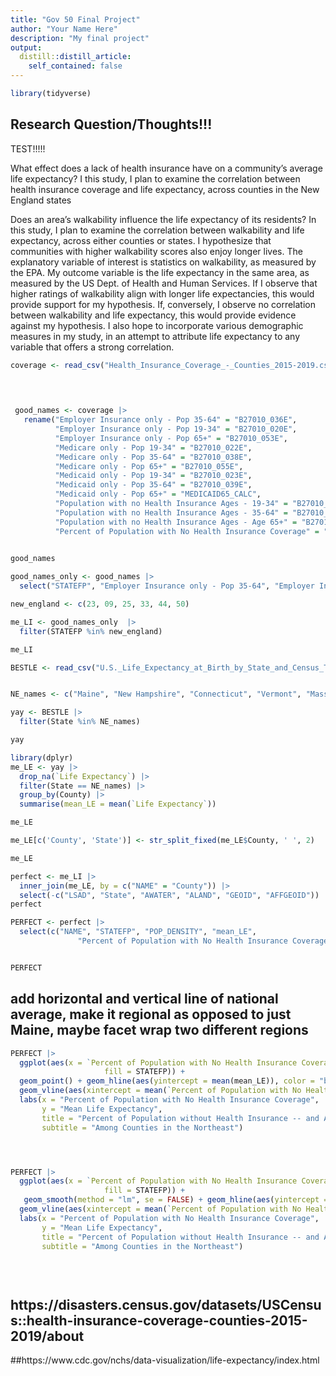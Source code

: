 ```yaml
---
title: "Gov 50 Final Project"
author: "Your Name Here"
description: "My final project"
output:
  distill::distill_article:
    self_contained: false
---
```




```r
library(tidyverse)
```

## Research Question/Thoughts!!!

TEST!!!!!

What effect does a lack of health insurance have on a community's average life expectancy?
I this study, I plan to examine the correlation between health insurance coverage and life expectancy, across counties in the New England states

 
Does an area's walkability influence the life expectancy of its residents? 
In this study, I plan to examine the correlation between walkability and life expectancy, across either counties or states.
I hypothesize that communities with higher walkability scores also enjoy longer lives. 
The explanatory variable of interest is statistics on walkability, as measured by the EPA. My outcome variable is the life expectancy in the same area, as measured by the US Dept. of Health and Human Services.
If I observe that higher ratings of walkability align with longer life expectancies, this would provide support for my hypothesis. If, conversely, I observe no correlation between walkability and life expectancy, this would provide evidence against my hypothesis. 
I also hope to incorporate various demographic measures in my study, in an attempt to attribute life expectancy to any variable that offers a strong correlation.  




```r
coverage <- read_csv("Health_Insurance_Coverage_-_Counties_2015-2019.csv") 


 
 
 good_names <- coverage |>
   rename("Employer Insurance only - Pop 35-64" = "B27010_036E",
          "Employer Insurance only - Pop 19-34" = "B27010_020E",
          "Employer Insurance only - Pop 65+" = "B27010_053E",
          "Medicare only - Pop 19-34" = "B27010_022E",
          "Medicare only - Pop 35-64" = "B27010_038E",
          "Medicare only - Pop 65+" = "B27010_055E",
          "Medicaid only - Pop 19-34" = "B27010_023E",
          "Medicaid only - Pop 35-64" = "B27010_039E",
          "Medicaid only - Pop 65+" = "MEDICAID65_CALC",
          "Population with no Health Insurance Ages - 19-34" = "B27010_033E",
          "Population with no Health Insurance Ages - 35-64" = "B27010_050E",
          "Population with no Health Insurance Ages - Age 65+" = "B27010_066E",
          "Percent of Population with No Health Insurance Coverage" = "DP03_0099PE")
  
```

```r

good_names

good_names_only <- good_names |>
  select("STATEFP", "Employer Insurance only - Pop 35-64", "Employer Insurance only - Pop 19-34", "Employer Insurance only - Pop 65+", "Medicare only - Pop 19-34", "Medicare only - Pop 35-64", "Medicare only - Pop 65+",  "Medicaid only - Pop 19-34",  "Medicaid only - Pop 35-64", "Medicaid only - Pop 65+", "Population with no Health Insurance Ages - 19-34", "Population with no Health Insurance Ages - 35-64", "Population with no Health Insurance Ages - Age 65+", "Percent of Population with No Health Insurance Coverage", "COUNTYFP", "COUNTYNS", "AFFGEOID", "GEOID", "NAME", "LSAD", "ALAND", "AWATER", "GEO_PARENT_NAME", "POP_DENSITY")

new_england <- c(23, 09, 25, 33, 44, 50)

me_LI <- good_names_only  |>
  filter(STATEFP %in% new_england)

me_LI
```

```r
BESTLE <- read_csv("U.S._Life_Expectancy_at_Birth_by_State_and_Census_Tract_-_2010-2015.csv")


NE_names <- c("Maine", "New Hampshire", "Connecticut", "Vermont", "Massachusetts", "Rhode Island")

yay <- BESTLE |>
  filter(State %in% NE_names)

yay
```



```r
library(dplyr)
me_LE <- yay |>
  drop_na(`Life Expectancy`) |>
  filter(State == NE_names) |>
  group_by(County) |> 
  summarise(mean_LE = mean(`Life Expectancy`))

me_LE
```

```r
me_LE[c('County', 'State')] <- str_split_fixed(me_LE$County, ' ', 2)

me_LE
```




```r
perfect <- me_LI |>
  inner_join(me_LE, by = c("NAME" = "County")) |>
  select(-c("LSAD", "State", "AWATER", "ALAND", "GEOID", "AFFGEOID"))
perfect

```

```r
PERFECT <- perfect |>
  select(c("NAME", "STATEFP", "POP_DENSITY", "mean_LE",
               "Percent of Population with No Health Insurance Coverage", "Population with no Health Insurance Ages - Age 65+", "Population with no Health Insurance Ages - 35-64", "Population with no Health Insurance Ages - 19-34", "Medicaid only - Pop 35-64", "Medicaid only - Pop 19-34", "Medicare only - Pop 65+", "Medicare only - Pop 35-64", "Medicare only - Pop 19-34", "Employer Insurance only - Pop 65+", "Employer Insurance only - Pop 35-64", "Employer Insurance only - Pop 19-34"))


PERFECT
```

## add horizontal and vertical line of national average, make it regional as opposed to just Maine, maybe facet wrap two different regions


```r
PERFECT |>
  ggplot(aes(x = `Percent of Population with No Health Insurance Coverage`, y = mean_LE, color = STATEFP,
                     fill = STATEFP)) +
  geom_point() + geom_hline(aes(yintercept = mean(mean_LE)), color = "black", linetype = 3) + 
  geom_vline(aes(xintercept = mean(`Percent of Population with No Health Insurance Coverage`)), color = "black", linetype = 3) + 
  labs(x = "Percent of Population with No Health Insurance Coverage",
       y = "Mean Life Expectancy",
       title = "Percent of Population without Health Insurance -- and Average Life Expectancy",
       subtitle = "Among Counties in the Northeast")




PERFECT |>
  ggplot(aes(x = `Percent of Population with No Health Insurance Coverage`, y = mean_LE, color = STATEFP,
                     fill = STATEFP)) +
   geom_smooth(method = "lm", se = FALSE) + geom_hline(aes(yintercept = mean(mean_LE)), color = "black", linetype = 3) + 
  geom_vline(aes(xintercept = mean(`Percent of Population with No Health Insurance Coverage`)), color = "black", linetype = 3) + 
  labs(x = "Percent of Population with No Health Insurance Coverage",
       y = "Mean Life Expectancy",
       title = "Percent of Population without Health Insurance -- and Average Life Expectancy",
       subtitle = "Among Counties in the Northeast")

    
  
```


## https://disasters.census.gov/datasets/USCensus::health-insurance-coverage-counties-2015-2019/about

##https://www.cdc.gov/nchs/data-visualization/life-expectancy/index.html 
